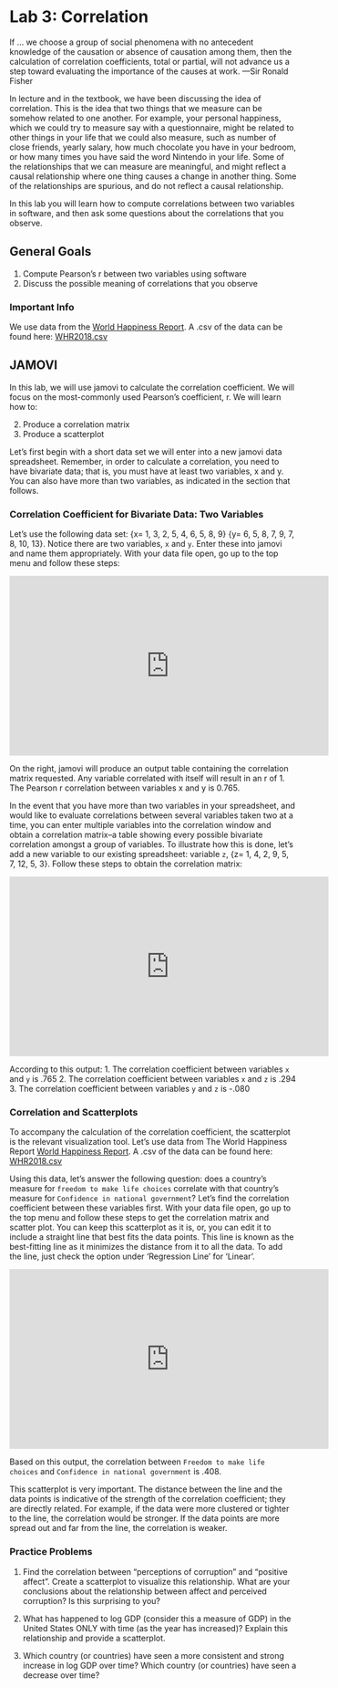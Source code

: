 # Lab 3: Correlation

<script>
$("#coverpic").hide();
</script>

<span class="newthought">
If ... we choose a group of social phenomena with no antecedent knowledge of the causation or absence of causation among them, then the calculation of correlation coefficients, total or partial, will not advance us a step toward evaluating the importance of the causes at work.
---Sir Ronald Fisher
</span>

In lecture and in the textbook, we have been discussing the idea of correlation. This is the idea that two things that we measure can be somehow related to one another. For example, your personal happiness, which we could try to measure say with a questionnaire, might be related to other things in your life that we could also measure, such as number of close friends, yearly salary, how much chocolate you have in your bedroom, or how many times you have said the word Nintendo in your life. Some of the relationships that we can measure are meaningful, and might reflect a causal relationship where one thing causes a change in another thing. Some of the relationships are spurious, and do not reflect a causal relationship.

In this lab you will learn how to compute correlations between two variables in software, and then ask some questions about the correlations that you observe.

## General Goals

1. Compute Pearson's r between two variables using software
2. Discuss the possible meaning of correlations that you observe

### Important Info

We use data from the [World Happiness Report](http://worldhappiness.report). A .csv of the data can be found here: <a href="https://raw.githubusercontent.com/CrumpLab/statisticsLab/master/data/WHR2018.csv" download>WHR2018.csv</a>

## JAMOVI

In this lab, we will use jamovi to calculate the correlation coefficient. We will focus on the most-commonly used Pearson's coefficient, r. We will learn how to:

2. Produce a correlation matrix
3. Produce a scatterplot

Let's first begin with a short data set we will enter into a new jamovi data spreadsheet. Remember, in order to calculate a correlation, you need to have bivariate data; that is, you must have at least two variables, x and y. You can also have more than two variables, as indicated in the section that follows. 

### Correlation Coefficient for Bivariate Data: Two Variables

Let's use the following data set: {x= 1, 3, 2, 5, 4, 6, 5, 8, 9} {y= 6, 5, 8, 7, 9, 7, 8, 10, 13}. Notice there are two variables, `x` and `y`. Enter these into jamovi and name them appropriately. With your data file open, go up to the top menu and follow these steps:

<iframe width="560" height="315" src="https://www.youtube.com/embed/BwfCAIix-JM" frameborder="0" allow="autoplay; encrypted-media" allowfullscreen></iframe>

On the right, jamovi will produce an output table containing the correlation matrix requested. Any variable correlated with itself will result in an r of 1. The Pearson r correlation between variables x and y is 0.765.

In the event that you have more than two variables in your spreadsheet, and would like to evaluate correlations between several variables taken two at a time, you can enter multiple variables into the correlation window and obtain a correlation matrix--a table showing every possible bivariate correlation amongst a group of variables. To illustrate how this is done, let's add a new variable to our existing spreadsheet: variable `z`, {z= 1, 4, 2, 9, 5, 7, 12, 5, 3}. Follow these steps to obtain the correlation matrix:

<iframe width="560" height="315" src="https://www.youtube.com/embed/ULTNeFUCqHs" frameborder="0" allow="accelerometer; autoplay; encrypted-media; gyroscope; picture-in-picture" allowfullscreen></iframe>

According to this output:
1. The correlation coefficient between variables `x` and `y` is .765
2. The correlation coefficient between variables `x` and `z` is .294
3. The correlation coefficient between variables `y` and `z` is -.080

### Correlation and Scatterplots

To accompany the calculation of the correlation coefficient, the scatterplot is the relevant visualization tool. Let's use data from The World Happiness Report [World Happiness Report](http://worldhappiness.report). A .csv of the data can be found here: <a href="https://raw.githubusercontent.com/CrumpLab/statisticsLab/master/data/WHR2018.csv" download>WHR2018.csv</a>

Using this data, let's answer the following question: does a country's measure for `freedom to make life choices` correlate with that country's measure for `Confidence in national government`? Let's find the correlation coefficient between these variables first. With your data file open, go up to the top menu and follow these steps to get the correlation matrix and scatter plot. You can keep this scatterplot as it is, or, you can edit it to include a straight line that best fits the data points. This line is known as the best-fitting line as it minimizes the distance from it to all the data. To add the line, just check the option under 'Regression Line' for 'Linear'.

<iframe width="560" height="315" src="https://www.youtube.com/embed/4tmu4b2q-Es" frameborder="0" allow="accelerometer; autoplay; encrypted-media; gyroscope; picture-in-picture" allowfullscreen></iframe>

Based on this output, the correlation between `Freedom to make life choices` and `Confidence in national government` is .408.

This scatterplot is very important. The distance between the line and the data points is indicative of the strength of the correlation coefficient; they are directly related. For example, if the data were more clustered or tighter to the line, the correlation would be stronger. If the data points are more spread out and far from the line, the correlation is weaker. 

### Practice Problems

1. Find the correlation between “perceptions of corruption” and “positive affect”. Create a scatterplot to visualize this relationship. What are your conclusions about the relationship between affect and perceived corruption? Is this surprising to you?

2. What has happened to log GDP (consider this a measure of GDP) in the United States ONLY with time (as the year has increased)? Explain this relationship and provide a scatterplot.

3. Which country (or countries) have seen a more consistent and strong increase in log GDP over time? Which country (or countries) have seen a decrease over time?


